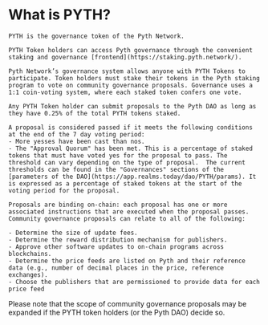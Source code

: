 # What is PYTH?

    PYTH is the governance token of the Pyth Network.

    PYTH Token holders can access Pyth governance through the convenient staking and governance [frontend](https://staking.pyth.network/).

    Pyth Network’s governance system allows anyone with PYTH Tokens to participate. Token holders must stake their tokens in the Pyth staking program to vote on community governance proposals. Governance uses a 1:1 coin-voting system, where each staked token confers one vote.

    Any PYTH Token holder can submit proposals to the Pyth DAO as long as they have 0.25% of the total PYTH tokens staked.

    A proposal is considered passed if it meets the following conditions at the end of the 7 day voting period:
    - More yesses have been cast than nos.
    - The "Approval Quorum" has been met. This is a percentage of staked tokens that must have voted yes for the proposal to pass. The threshold can vary depending on the type of proposal.  The current thresholds can be found in the "Governances" sections of the [parameters of the DAO](https://app.realms.today/dao/PYTH/params). It is expressed as a percentage of staked tokens at the start of the voting period for the proposal.

    Proposals are binding on-chain: each proposal has one or more associated instructions that are executed when the proposal passes. Community governance proposals can relate to all of the following:

    - Determine the size of update fees.
    - Determine the reward distribution mechanism for publishers.
    - Approve other software updates to on-chain programs across blockchains.
    - Determine the price feeds are listed on Pyth and their reference data (e.g., number of decimal places in the price, reference exchanges).
    - Choose the publishers that are permissioned to provide data for each price feed

Please note that the scope of community governance proposals may be expanded if the PYTH token holders (or the Pyth DAO) decide so.
